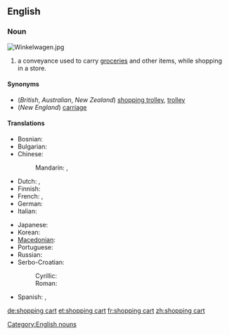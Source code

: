 ==English==

===Noun===
{{wikipedia}}
[[Image:Winkelwagen.jpg|right|thumb]]
{{en-noun|sg=[[shopping]] [[cart]]}}

# {{US}} a conveyance used to carry [[groceries]] and other items, while shopping in a store.

====Synonyms====
*(''British'', ''Australian'', ''New Zealand'') [[shopping trolley]], [[trolley]]
*(''New England'') [[carriage]]

====Translations====
{{trans-top|conveyance used to carry items while shopping}}
* Bosnian: {{t-|bs|kolica|f}}
* Bulgarian: {{t-|bg|количка|f|tr=kоlíčka}}
* Chinese:
*: Mandarin: {{t|cmn|購物車|sc=Hani}}, {{t|cmn|购物车|tr=gòuwùchē|sc=Hani}}
* Dutch: {{t+|nl|winkelwagen|m}}, {{t+|nl|winkelwagentje|n}}
* Finnish: {{t-|fi|ostoskärry}}
* French: {{t-|fr|chariot de supermarché|m}},  {{t+|fr|caddie|m}}
* German: {{t+|de|Einkaufswagen|m}}
* Italian: {{t-|it|carrello della spesa|m}}
{{trans-mid}}
* Japanese: {{t-|ja|ショッピングカート|tr=shoppingu kāto}}
* Korean: {{t-|ko|쇼핑 카트|tr=syoping kateu|sc=Hang}}
* [[Macedonian]]: {{t-|mk|количка|f|tr=kólička}}
* Portuguese: {{t-|pt|carrinho de supermercado|m}}
* Russian: {{t|ru|тележка|f|tr=teléžka|sc=Cyrl}} {{qualifier|для поку́пок}}
* Serbo-Croatian:
*: Cyrillic: {{t|sh|колица|f}}
*: Roman: {{t|sh|kolica|f}}
* Spanish: {{t-|es|carrito|m}}, {{t+|es|carretilla|f}} <!--"carretilla" only confirmed in El Salvador so far-->
{{trans-bottom}}

[[Category:English nouns]]

[[de:shopping cart]]
[[et:shopping cart]]
[[fr:shopping cart]]
[[zh:shopping cart]]